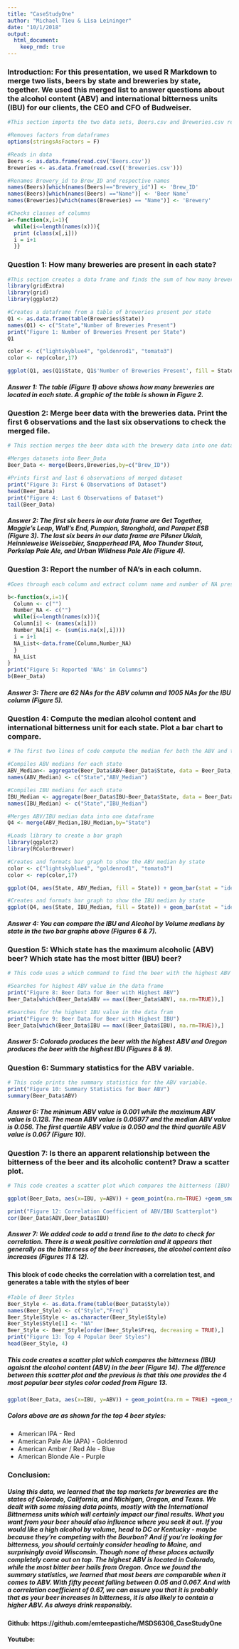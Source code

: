 ```yaml
---
title: "CaseStudyOne"
author: "Michael Tieu & Lisa Leininger"
date: "10/1/2018"
output: 
  html_document:
    keep_rmd: true
---
```

### Introduction: For this presentation, we used R Markdown to merge two lists, beers by state and breweries by state, together. We used this merged list to answer questions about the alcohol content (ABV) and international bitterness units (IBU) for our clients, the CEO and CFO of Budweiser.

```r
#This section imports the two data sets, Beers.csv and Breweries.csv respectively. It removes factors from data frames, renames variables, and confirms that the columns are in the correct class. It cleans the data and enable us to answer the following questions.

#Removes factors from dataframes
options(stringsAsFactors = F)

#Reads in data
Beers <- as.data.frame(read.csv('Beers.csv'))
Breweries <- as.data.frame(read.csv(('Breweries.csv')))

#Renames Brewery_id to Brew_ID and respective names
names(Beers)[which(names(Beers)=="Brewery_id")] <- 'Brew_ID'
names(Beers)[which(names(Beers) =="Name")] <- 'Beer Name'
names(Breweries)[which(names(Breweries) == "Name")] <- 'Brewery'

#Checks classes of columns
a<-function(x,i=1){
  while(i<=length(names(x))){
  print (class(x[,i]))
  i = i+1
  }}
```

### Question 1: How many breweries are present in each state?
```r
#This section creates a data frame and finds the sum of how many breweries are in each state.
library(gridExtra)
library(grid)
library(ggplot2)

#Creates a dataframe from a table of breweries present per state
Q1 <- as.data.frame(table(Breweries$State))
names(Q1) <- c("State","Number of Breweries Present")
print("Figure 1: Number of Breweries Present per State")
Q1

color <- c("lightskyblue4", "goldenrod1", "tomato3")
color <- rep(color,17)

ggplot(Q1, aes(Q1$State, Q1$'Number of Breweries Present', fill = State)) + geom_bar(stat = "identity") + ggtitle("Breweries Present Per State") + xlab("State") + ylab("Number of Breweries") + theme(axis.text.x=element_text(angle=90)) + theme(plot.title = element_text(hjust = 0.5)) + theme(legend.position ="none") + scale_fill_manual(values=color) + labs(caption = "Figure 2: Breweries per State")
```

##### Answer 1: The table (Figure 1) above shows how many breweries are located in each state. A graphic of the table is shown in Figure 2. 

### Question 2: Merge beer data with the breweries data. Print the first 6 observations and the last six observations to check the merged file.
```r
# This section merges the beer data with the brewery data into one data frame. It then prints the head and the tail of the dataframe in order to confirm that it merged without errors.

#Merges datasets into Beer_Data
Beer_Data <- merge(Beers,Breweries,by=c("Brew_ID"))

#Prints first and last 6 observations of merged dataset
print("Figure 3: First 6 Observations of Dataset")
head(Beer_Data)
print("Figure 4: Last 6 Observations of Dataset")
tail(Beer_Data)
```
##### Answer 2: The first six beers in our data frame are Get Together, Maggie's Leap, Wall's End, Pumpion, Stronghold, and Parapet ESB (Figure 3). The last six beers in our data frame are Pilsner Ukiah, Heinnieweise Weissebier, Snapperhead IPA, Moo Thunder Stout, Porkslap Pale Ale, and Urban Wildness Pale Ale (Figure 4).

### Question 3: Report the number of NA's in each column.
```r
#Goes through each column and extract column name and number of NA present in each column, then compiles to dataframe NA_List

b<-function(x,i=1){
  Column <- c("")
  Number_NA <- c("")
  while(i<=length(names(x))){
  Column[i] <- (names(x[i]))
  Number_NA[i] <- (sum(is.na(x[,i])))
  i = i+1
  NA_List<-data.frame(Column,Number_NA)
  }
  NA_List
}
print("Figure 5: Reported 'NAs' in Columns")
b(Beer_Data)
```
##### Answer 3: There are 62 NAs for the ABV column and 1005 NAs for the IBU column (Figure 5).

### Question 4: Compute the median alcohol content and international bitterness unit for each state. Plot a bar chart to compare.
```r
# The first two lines of code compute the median for both the ABV and the IBU data. We then use the ggplot2 to create two bar plots to show each data set.

#Compiles ABV medians for each state
ABV_Median<- aggregate(Beer_Data$ABV~Beer_Data$State, data = Beer_Data, median)
names(ABV_Median) <- c("State","ABV_Median")

#Compiles IBU medians for each state
IBU_Median <- aggregate(Beer_Data$IBU~Beer_Data$State, data = Beer_Data, median)
names(IBU_Median) <- c("State","IBU_Median")

#Merges ABV/IBU median data into one dataframe
Q4 <- merge(ABV_Median,IBU_Median,by="State")

#Loads library to create a bar graph
library(ggplot2)
library(RColorBrewer)

#Creates and formats bar graph to show the ABV median by state
color <- c("lightskyblue4", "goldenrod1", "tomato3")
color <- rep(color,17)

ggplot(Q4, aes(State, ABV_Median, fill = State)) + geom_bar(stat = "identity") + ggtitle("Alcohol by Volume (ABV) Median by State") + xlab("State") + ylab("Median Alcohol by Volume") + theme(axis.text.x=element_text(angle=90)) + theme(plot.title = element_text(hjust = 0.5)) + theme(legend.position ="none") + scale_fill_manual(values=color) + labs(caption = "Figure 6: ABV Median by State")

#Creates and formats bar graph to show the IBU median by state
ggplot(Q4, aes(State, IBU_Median, fill = State)) + geom_bar(stat = "identity") + ggtitle("International Bitterness Units (IBU) Median by State") + xlab("State") + ylab("Bitterness (IBU) Median") + theme(axis.text.x=element_text(angle=90)) + theme(plot.title = element_text(hjust = 0.5)) + theme(legend.position ="none") + scale_fill_manual(values=color) + labs(caption = "Figure 7: IBU Median by State")
```

##### Answer 4: You can compare the IBU and Alcohol by Volume medians by state in the two bar graphs above (Figures 6 & 7).

### Question 5: Which state has the maximum alcoholic (ABV) beer? Which state has the most bitter (IBU) beer?
```r
# This code uses a which command to find the beer with the highest ABV and IBU and which state it is produced in.

#Searches for highest ABV value in the data frame
print("Figure 8: Beer Data for Beer with Highest ABV")
Beer_Data[which(Beer_Data$ABV == max((Beer_Data$ABV), na.rm=TRUE)),]

#Searches for the highest IBU value in the data fram
print("Figure 9: Beer Data for Beer with Highest IBU")
Beer_Data[which(Beer_Data$IBU == max((Beer_Data$IBU), na.rm=TRUE)),]
```
##### Answer 5: Colorado produces the beer with the highest ABV and Oregon produces the beer with the highest IBU (Figures 8 & 9).


### Question 6: Summary statistics for the ABV variable.
```r
# This code prints the summary statistics for the ABV variable.
print("Figure 10: Summary Statistics for Beer ABV")
summary(Beer_Data$ABV)
```

##### Answer 6: The minimum ABV value is 0.001 while the maximum ABV value is 0.128. The mean ABV value is 0.05977 and the median ABV value is 0.056. The first quartile ABV value is 0.050 and the third quartile ABV value is 0.067 (Figure 10).

### Question 7: Is there an apparent relationship between the bitterness of the beer and its alcoholic content? Draw a scatter plot.
```r
# This code creates a scatter plot which compares the bitterness (IBU) agaisnt the alcohol content (ABV) in the beer.

ggplot(Beer_Data, aes(x=IBU, y=ABV)) + geom_point(na.rm=TRUE) +geom_smooth(method=lm, na.rm = TRUE) +ggtitle("Bitterness (IBU) vs. Alcohol Content (ABV)") + theme(plot.title = element_text(hjust = 0.5)) + labs(caption = "Figure 11: Scatterplot of Paired ABV and IBU")

print("Figure 12: Correlation Coefficient of ABV/IBU Scatterplot")
cor(Beer_Data$ABV,Beer_Data$IBU)
```

##### Answer 7: We added code to add a trend line to the data to check for correlation. There is a weak positive correlation and it appears that generally as the bitterness of the beer increases, the alcohol content also increases (Figures 11 & 12).

#### This block of code checks the correlation with a correlation test, and generates a table with the styles of beer
```r
#Table of Beer Styles
Beer_Style <- as.data.frame(table(Beer_Data$Style))
names(Beer_Style) <- c("Style","Freq")
Beer_Style$Style <- as.character(Beer_Style$Style)
Beer_Style$Style[1] <- "NA"
Beer_Style <- Beer_Style[order(Beer_Style$Freq, decreasing = TRUE),]
print("Figure 13: Top 4 Popular Beer Styles")
head(Beer_Style, 4)
```

##### This code creates a scatter plot which compares the bitterness (IBU) agaisnt the alcohol content (ABV) in the beer (Figure 14). The difference between this scatter plot and the previous is that this one provides the 4 most popular beer styles color coded from Figure 13.
```r
ggplot(Beer_Data, aes(x=IBU, y=ABV)) + geom_point(na.rm = TRUE) +geom_smooth(method=lm, na.rm = TRUE) +ggtitle("Bitterness (IBU) vs. Alcohol Content (ABV)") + theme(plot.title = element_text(hjust = 0.5)) + geom_point(data = Beer_Data[grep("IPA",Beer_Data$Style),], aes(x=IBU, y=ABV), na.rm = TRUE, colour = "tomato3") + geom_point(data = Beer_Data[grep("APA",Beer_Data$Style),], aes(x=IBU, y=ABV), na.rm = TRUE, colour = "goldenrod1") + geom_point(data = Beer_Data[grep("Red Ale",Beer_Data$Style),], aes(x=IBU, y=ABV), na.rm = TRUE, colour = "dodgerblue3") + geom_point(data = Beer_Data[grep("Blonde Ale",Beer_Data$Style),], aes(x=IBU, y=ABV), na.rm = TRUE, colour = "orchid4") + labs(caption = "Figure 14: Scatterplot of Paired ABV and IBU with Marked Top 4 Beer Styles")
```

##### Colors above are as shown for the top 4 beer styles:
* American IPA - Red
* American Pale Ale (APA) - Goldenrod
* American Amber / Red Ale - Blue
* American Blonde Ale - Purple

### Conclusion: 
##### Using this data, we learned that the top markets for breweries are the states of Colorado, California, and Michigan, Oregon, and Texas. We dealt with some missing data points, mostly with the International Bittnerness units which will certainly impact our final results. What you want from your beer should also influence where you seek it out. If you would like a high alcohol by volume, head to DC or Kentucky - maybe because they're competing with the Bourbon? And if you're looking for bitterness, you should certainly consider heading to Maine, and surprisingly avoid Wisconsin. Though none of these places actually completely come out on top. The highest ABV is located in Colorado, while the most bitter beer hails from Oregon. Once we found the summary statistics, we learned that most beers are comparable when it comes to ABV. With fifty pecent falling between 0.05 and 0.067. And with a correlation coefficient of 0.67, we can assure you that it is probably that as your beer increases in bitterness, it is also likely to contain a higher ABV. As always drink responsibly.

#### Github: https://github.com/emteepastiche/MSDS6306_CaseStudyOne
#### Youtube: 
